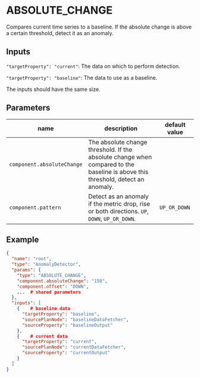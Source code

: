 # ABSOLUTE_CHANGE

Compares current time series to a baseline. If the absolute change is above a certain threshold, detect it as an anomaly.


## Inputs

`"targetProperty": "current"`: The data on which to perform detection.  

`"targetProperty": "baseline"`: The data to use as a baseline.

The inputs should have the same size.


## Parameters

| name  | description  | default value  |
|---|---|---|
|`component.absoluteChange`| The absolute change threshold. If the absolute change when compared to the baseline is above this threshold, detect an anomaly. | |
|`component.pattern`| Detect as an anomaly if the metric drop, rise or both directions. `UP`, `DOWN`, `UP_OR_DOWN`. | `UP_OR_DOWN`|


## Example

```json
{
  "name": "root",
  "type": "AnomalyDetector",
  "params": {
    "type": "ABSOLUTE_CHANGE",
    "component.absoluteChange": "150",
    "component.offset": "DOWN",
    ...  # shared parameters
  }, 
  "inputs": [
    {    # baseline data
      "targetProperty": "baseline",               
      "sourcePlanNode": "baselineDataFetcher",
      "sourceProperty": "baselineOutput"
    },
    {    # current data
      "targetProperty": "current",                
      "sourcePlanNode": "currentDataFetcher",
      "sourceProperty": "currentOutput"
    }
  ]
}
```



